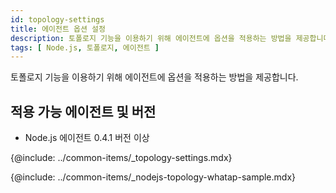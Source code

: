 ```yaml
---
id: topology-settings
title: 에이전트 옵션 설정
description: 토폴로지 기능을 이용하기 위해 에이전트에 옵션을 적용하는 방법을 제공합니다.
tags: [ Node.js, 토폴로지, 에이전트 ]
---
```


토폴로지 기능을 이용하기 위해 에이전트에 옵션을 적용하는 방법을 제공합니다.

## 적용 가능 에이전트 및 버전

<!-- Java 에이전트 1.7.1 버전 이상 -->
* Node.js 에이전트 0.4.1 버전 이상

{@include: ../common-items/_topology-settings.mdx}  

<!-- {@include: ../common-items/_java-topology-whatap-sample.mdx} -->

{@include: ../common-items/_nodejs-topology-whatap-sample.mdx} 